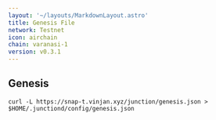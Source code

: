 ```yaml
---
layout: '~/layouts/MarkdownLayout.astro'
title: Genesis File
network: Testnet
icon: airchain
chain: varanasi-1
version: v0.3.1
---
```

## Genesis 

```
curl -L https://snap-t.vinjan.xyz/junction/genesis.json > $HOME/.junctiond/config/genesis.json
```
